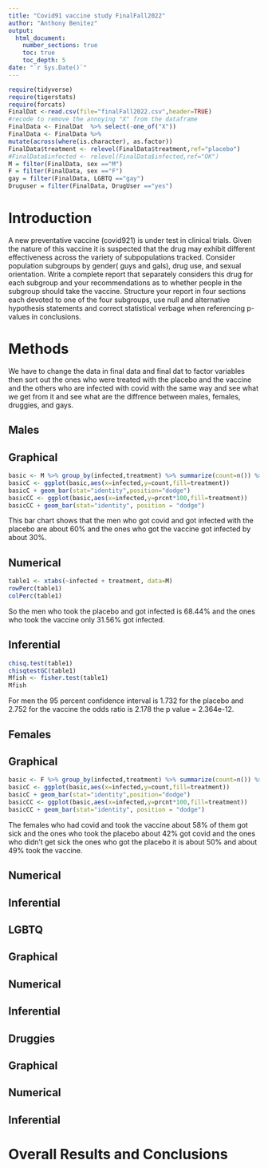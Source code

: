 ```yaml
---
title: "Covid91 vaccine study FinalFall2022"
author: "Anthony Benitez"
output: 
  html_document:
    number_sections: true
    toc: true
    toc_depth: 5
date: "`r Sys.Date()`" 
---
```


```r
require(tidyverse)
require(tigerstats)
require(forcats)
FinalDat <-read.csv(file="finalFall2022.csv",header=TRUE)
#recode to remove the annoying "X" from the dataframe
FinalData <- FinalDat  %>% select(-one_of("X"))
FinalData <- FinalData %>%
mutate(across(where(is.character), as.factor))
FinalData$treatment <- relevel(FinalData$treatment,ref="placebo")
#FinalData$infected <- relevel(FinalData$infected,ref="OK")
M = filter(FinalData, sex =="M")
F = filter(FinalData, sex =="F")
gay = filter(FinalData, LGBTQ =="gay")
Druguser = filter(FinalData, DrugUser =="yes")
```

# Introduction

A new  preventative vaccine (covid921) is under test in clinical trials. Given the nature of this vaccine it is suspected that the drug may exhibit different effectiveness across the variety of subpopulations tracked. Consider population subgroups by gender( guys and gals), drug use, and sexual orientation. Write a complete report that separately considers this drug for each subgroup and your recommendations as to whether people in the subgroup should take the vaccine. Structure your report in four sections each devoted to one of the four subgroups, use null and alternative hypothesis statements and correct statistical verbage when referencing p-values in conclusions.

# Methods
We have to change the data in final data and final dat to factor variables then sort out the ones who were treated with the placebo and the vaccine and the others who are infected with covid with the same way and see what we get from it and see what are the diffrence between males, females, druggies, and gays.



## Males

## Graphical


```r
basic <- M %>% group_by(infected,treatment) %>% summarize(count=n()) %>% mutate(prcnt=count/sum(count))
basicC <- ggplot(basic,aes(x=infected,y=count,fill=treatment))
basicC + geom_bar(stat="identity",position="dodge")
basicCC <- ggplot(basic,aes(x=infected,y=prcnt*100,fill=treatment)) 
basicCC + geom_bar(stat="identity", position = "dodge")
```

This bar chart shows that the men who got covid and got infected with the placebo are about 60% and the ones who got the vaccine got infected by about 30%. 

## Numerical
```r
table1 <- xtabs(~infected + treatment, data=M)
rowPerc(table1)
colPerc(table1)
```

So the men who took the placebo and got infected is 68.44% and the ones who took the vaccine only 31.56% got infected.

## Inferential 
```r
chisq.test(table1)
chisqtestGC(table1)
Mfish <- fisher.test(table1)
Mfish
```

For men the 95 percent confidence interval is 1.732 for the placebo and 2.752 for the vaccine the odds ratio is 2.178 the p value = 2.364e-12.

## Females

## Graphical

```r
basic <- F %>% group_by(infected,treatment) %>% summarize(count=n()) %>% mutate(prcnt=count/sum(count))
basicC <- ggplot(basic,aes(x=infected,y=count,fill=treatment))
basicC + geom_bar(stat="identity",position="dodge")
basicCC <- ggplot(basic,aes(x=infected,y=prcnt*100,fill=treatment)) 
basicCC + geom_bar(stat="identity", position = "dodge")
```

The females who had covid and took the vaccine about 58% of them got sick and the ones who took the placebo about 42% got covid and the ones who didn't get sick the ones who got the placebo it is about 50% and about 49% took the vaccine.

## Numerical

## Inferential

## LGBTQ

## Graphical 

## Numerical

## Inferential 

## Druggies

## Graphical

## Numerical

## Inferential 

# Overall Results and Conclusions



